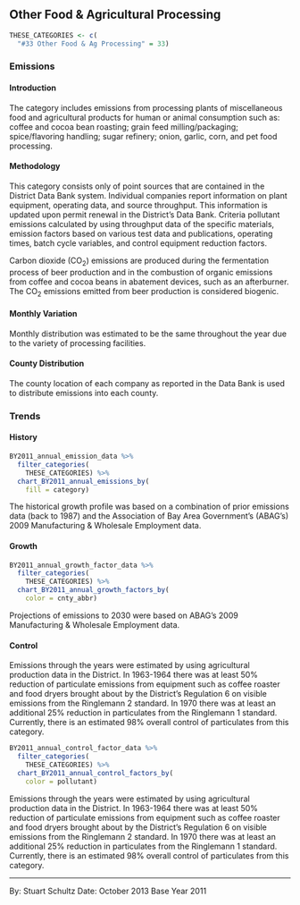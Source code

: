 ## Other Food & Agricultural Processing

```r
THESE_CATEGORIES <- c(
  "#33 Other Food & Ag Processing" = 33)
```

### Emissions

#### Introduction {-}

The category includes emissions from processing plants of miscellaneous food and agricultural products for human or animal consumption such as: coffee and cocoa bean roasting; grain feed milling/packaging; spice/flavoring handling; sugar refinery; onion, garlic, corn, and pet food processing.

#### Methodology {-}

This category consists only of point sources that are contained in the District Data Bank system. Individual companies report information on plant equipment, operating data, and source throughput. This information is updated upon permit renewal in the District’s Data Bank. Criteria pollutant emissions calculated by using throughput data of the specific materials, emission factors based on various test data and publications, operating times, batch cycle variables, and control equipment reduction factors.

Carbon dioxide (CO~2~) emissions are produced during the fermentation process of beer production and in the combustion of organic emissions from coffee and cocoa beans in abatement devices, such as an afterburner. The CO~2~ emissions emitted from beer production is considered biogenic.

#### Monthly Variation {-}

Monthly distribution was estimated to be the same throughout the year due to the variety of processing facilities.

#### County Distribution {-}

The county location of each company as reported in the Data Bank is used to distribute emissions into each county.

### Trends

#### History {-}

```r
BY2011_annual_emission_data %>%
  filter_categories(
    THESE_CATEGORIES) %>%
  chart_BY2011_annual_emissions_by(
    fill = category)
```

The historical growth profile was based on a combination of prior emissions data (back to 1987) and the Association of Bay Area Government’s (ABAG’s) 2009 Manufacturing & Wholesale Employment data.

#### Growth {-}

```r
BY2011_annual_growth_factor_data %>%
  filter_categories(
    THESE_CATEGORIES) %>%
  chart_BY2011_annual_growth_factors_by(
    color = cnty_abbr)
```

Projections of emissions to 2030 were based on ABAG’s 2009 Manufacturing & Wholesale Employment data.

#### Control {-}

Emissions through the years were estimated by using agricultural production data in the District. In 1963-1964 there was at least 50% reduction of particulate emissions from equipment such as coffee roaster and food dryers brought about by the District's Regulation 6 on visible emissions from the Ringlemann 2 standard. In 1970 there was at least an additional 25% reduction in particulates from the Ringlemann 1 standard. Currently, there is an estimated 98% overall control of particulates from this category.

```r
BY2011_annual_control_factor_data %>%
  filter_categories(
    THESE_CATEGORIES) %>%
  chart_BY2011_annual_control_factors_by(
    color = pollutant)
```

Emissions through the years were estimated by using agricultural production data in the District. In 1963-1964 there was at least 50% reduction of particulate emissions from equipment such as coffee roaster and food dryers brought about by the District's Regulation 6 on visible emissions from the Ringlemann 2 standard. In 1970 there was at least an additional 25% reduction in particulates from the Ringlemann 1 standard. Currently, there is an estimated 98% overall control of particulates from this category.

***

By: Stuart Schultz 
Date: October 2013 
Base Year 2011
